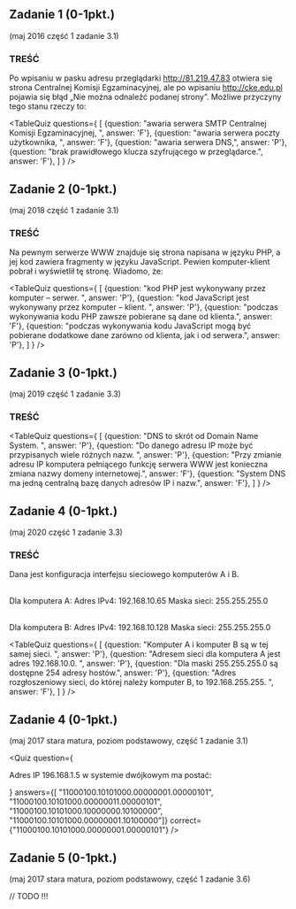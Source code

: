 
## Zadanie 1 (0-1pkt.)
(maj 2016 część 1 zadanie 3.1)

### TREŚĆ
Po wpisaniu w pasku adresu przeglądarki http://81.219.47.83 otwiera się strona Centralnej
Komisji Egzaminacyjnej, ale po wpisaniu http://cke.edu.pl pojawia się błąd „Nie można
odnaleźć podanej strony”. Możliwe przyczyny tego stanu rzeczy to: 

<TableQuiz
    questions={
      [
        {question: "awaria serwera SMTP Centralnej Komisji Egzaminacyjnej, ", answer: 'F'},
        {question: "awaria serwera poczty użytkownika, ", answer: 'F'},
        {question: "awaria serwera DNS,", answer: 'P'},
        {question: "brak prawidłowego klucza szyfrującego w przeglądarce.", answer: 'F'},
      ]
    }
/>


## Zadanie 2 (0-1pkt.)
(maj 2018 część 1 zadanie 3.1)

### TREŚĆ
Na pewnym serwerze WWW znajduje się strona napisana w języku PHP, a jej kod zawiera
fragmenty w języku JavaScript. Pewien komputer-klient pobrał i wyświetlił tę stronę.
Wiadomo, że:

<TableQuiz 
    questions={
      [
        {question: "kod PHP jest wykonywany przez komputer – serwer. ", answer: 'P'},
        {question: "kod JavaScript jest wykonywany przez komputer – klient. ", answer: 'P'},
        {question: "podczas wykonywania kodu PHP zawsze pobierane są dane od klienta.", answer: 'F'},
        {question: "podczas wykonywania kodu JavaScript mogą być pobierane dodatkowe dane zarówno od klienta, jak i od serwera.", answer: 'P'},
      ]
    }
/>

## Zadanie 3 (0-1pkt.)
(maj 2019 część 1 zadanie 3.3)

### TREŚĆ
<TableQuiz 
    questions={
      [
        {question: "DNS to skrót od Domain Name System. ", answer: 'P'},
        {question: "Do danego adresu IP może być przypisanych wiele różnych nazw. ", answer: 'P'},
        {question: "Przy zmianie adresu IP komputera pełniącego funkcję serwera WWW jest konieczna zmiana nazwy domeny internetowej.", answer: 'F'},
        {question: "System DNS ma jedną centralną bazę danych adresów IP i nazw.", answer: 'F'},
      ]
    }
/>

## Zadanie 4 (0-1pkt.)
(maj 2020 część 1 zadanie 3.3)

### TREŚĆ
Dana jest konfiguracja interfejsu sieciowego komputerów A i B. <br/><br/>

Dla komputera A:
Adres IPv4: 192.168.10.65
Maska sieci: 255.255.255.0 <br/><br/>

Dla komputera B:
Adres IPv4: 192.168.10.128
Maska sieci: 255.255.255.0 <br/>

<TableQuiz 
    questions={
      [
        {question: "Komputer A i komputer B są w tej samej sieci. ", answer: 'P'},
        {question: "Adresem sieci dla komputera A jest adres 192.168.10.0. ", answer: 'P'},
        {question: "Dla maski 255.255.255.0 są dostępne 254 adresy hostów.", answer: 'P'},
        {question: "Adres rozgłoszeniowy sieci, do której należy komputer B, to 192.168.255.255. ", answer: 'F'},
      ]
    }
/>




## Zadanie 4 (0-1pkt.)
(maj 2017 stara matura, poziom podstawowy, część 1 zadanie 3.1)

<Quiz 
    question={
        <p>Adres IP 196.168.1.5 w systemie dwójkowym ma postać: </p>
    }
    answers={[
        "11000100.10101000.00000001.00000101",
        "11000100.10101000.00000011.00000101",
        "11000100.10101000.10000000.10100000",
        "11000100.10101000.00000001.10100000"]}
    correct={"11000100.10101000.00000001.00000101"}
/>

## Zadanie 5 (0-1pkt.)
(maj 2017 stara matura, poziom podstawowy, część 1 zadanie 3.6)

// TODO !!!

